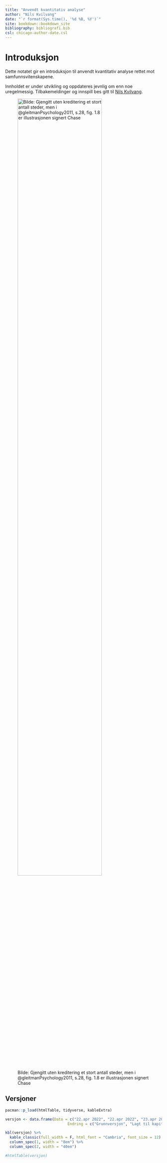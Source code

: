 ```yaml
--- 
title: "Anvendt kvantitativ analyse"
author: "Nils Kvilvang"
date: "`r format(Sys.time(), '%d %B, %Y')`"
site: bookdown::bookdown_site
bibliography: bibliografi.bib
csl: chicago-author-date.csl
---
```


# Introduksjon {.unnumbered}

Dette notatet gir en introduksjon til anvendt kvantitativ analyse rettet mot samfunnsvitenskapene. 

Innholdet er under utvikling og oppdateres jevnlig om enn noe uregelmessig. Tilbakemeldinger og innspill bes gitt til [Nils Kvilvang](mailto:nils.kvilvang@inn.no).

![Bilde: Gjengitt uten kreditering et stort antall steder, men i @gleitmanPsychology2011, s.28, fig. 1.8 er illustrasjonen signert Chase](Doubleblind.png){width=80%}

## Versjoner {.unnumbered}

```r

pacman::p_load(htmlTable, tidyverse, kableExtra)

versjon <- data.frame(Dato = c("22.apr 2022", "22.apr 2022", "23.apr 2022", "01.mai 2022", "01.mai 2022", "07.mai 2022", "09.mai 2022", "10.mai 2022", "12.mai 2022", "16.mai 2022", "23.mai 2022", "24.mai 2022", "04.juni 2022", "05.juni 2022", "06.juni 2022", "07.juni 2022", "08.juni 2022", "10.juni 2022", "12.juni 2022", "13.juni 2022", "18.juni 2022", "19.juni 2022", "20.juni 2022", "02.juli 2022", "05.juli 2022", "06.juli 2022", "08.juli 2022", "09.juli 2022", "11.juli 2022", "19.juli 2022", "23.juli 2022", "24.juli 2022", "26.juli 2022", "24.aug 2022", "27.aug 2022", "29.aug 2022", "31.aug 2022", "03.sep 2022", "04.sep 2022", "12.sep 2022", "27.sep 2022", "30.sep 2022", "02.okt 2022", "02.nov 2022"),
                            Endring = c("Grunnversjon", "Lagt til kapittel om regresjonsanalyse", "Oppdatert kode embedding av filer. Korrektur. Endret på rekkefølge to delkapitler.", "Lagt til PCA", "Oppdatert regresjonskapittel med flere analyser av uteliggere", "Lagt til delkapittel om Exploratory Factor Analysis", "	Rettet div. skrivefeil. Lagt til IV regresjon", "Eksempel på IV regresjon", "	Endret til summarytools for beskrivende statistikk", "Oppdatert histogrammer med ggplot2", "Lagt til delkapittel om CF", "	CV på multippel regresjon", "Nytt kapittel 2 (ikke komplett", "Oppdatert kapittel 2. Lagt til CLT og Chebyshev i vedlegg. Nytt kapittel 3. Nytt kapittel 4.", "Nytt kapittel 5.", "Deler av nytt delkapittel 6.", "Lagt til test av normalfordeling i kap.2.", "Lagt til delkapittel i t-tester. Komplettert kap 6 ANOVA med nytt delkapittel.", "Komplettert kap 6 ANOVA med siste delkapittel.", "Kapittel MANOVA", "Logistisk regresjon", "Ordinal og multinomial logistisk regresjon", "Lett revisjon innledningskapittel. ", "Mindre oppdateringer kap 1. Delvis innhold kap.12", "Kort forklaring om utregning av R^2. Endret rekkefølge kapitler. Start kap om maskinlæring.", "Polynomial regresjon lagt til", "SVR", "DTR", "Endret i regresjonsdel ML", "Lagt til i ML. Ryddet opp i kap 2, 3, 4, 5, 6 og 7. Lagt til nytt stoff i kap.4", "Lagt til i og redigert kap.9. Redigert kap 10, 11 og 12.", "Redigert kap 13. Redigert kap 14", "Lagt til og redigert kap 15", "Redigert kap 3, Ridge regresjon", "Lagt til nytt kap 11", "Noe korrekturlesing", "Utfylling kap 16", "Lagt til eksempel logistisk regresjon kap 16", "K-NN i kap 16", "SVM i kap 16", "Kernel SVM i kap 16", "Decision Tree, Random Forest og Naiv Bayes klassifisering", "Eksempel type I og II feil", "Nye vedlegg med kritiske verdier"))

kbl(versjon) %>%
  kable_classic(full_width = F, html_font = "Cambria", font_size = 12) %>%
  column_spec(1, width = "8em") %>%
  column_spec(2, width = "40em")

#htmlTable(versjon) 




```

